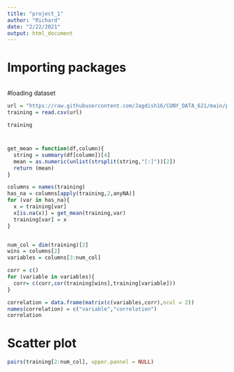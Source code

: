 ---
title: "project_1"
author: "Richard"
date: "2/22/2021"
output: html_document
---
# Importing packages

```{r}

```
#loading dataset
```{r}
url = "https://raw.githubusercontent.com/Jagdish16/CUNY_DATA_621/main/project_1/moneyball-training-data.csv"
training = read.csv(url)

training
```
# 
```{r}

get_mean = function(df,column){
  string = summary(df[column])[4]
  mean = as.numeric(unlist(strsplit(string,"[:]"))[2])
  return (mean)
}

columns = names(training)
has_na = columns[apply(training,2,anyNA)]
for (var in has_na){
  x = training[var]
  x[is.na(x)] = get_mean(training,var)
  training[var] = x
}


num_col = dim(training)[2]
wins = columns[2]
variables = columns[3:num_col]

corr = c()
for (variable in variables){
  corr= c(corr,cor(training[wins],training[variable]))
}

correlation = data.frame(matrix(c(variables,corr),ncol = 2))
names(correlation) = c("variable","correlation")
correlation
```
# Scatter plot
```{r}
pairs(training[2:num_col], upper.pannel = NULL)

```

```{r}

```


